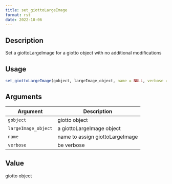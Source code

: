 ```yaml
--- 
title: set_giottoLargeImage 
format: rst 
date: 2022-10-06 
--- 
```


## Description

Set a giottoLargeImage for a giotto object with no additional modifications


## Usage

```r
set_giottoLargeImage(gobject, largeImage_object, name = NULL, verbose = TRUE)
```


## Arguments

Argument      |Description
------------- |----------------
`gobject`     |     giotto object
`largeImage_object`     |     a giottoLargeImage object
`name`     |     name to assign giottoLargeImage
`verbose`     |     be verbose


## Value

giotto object


